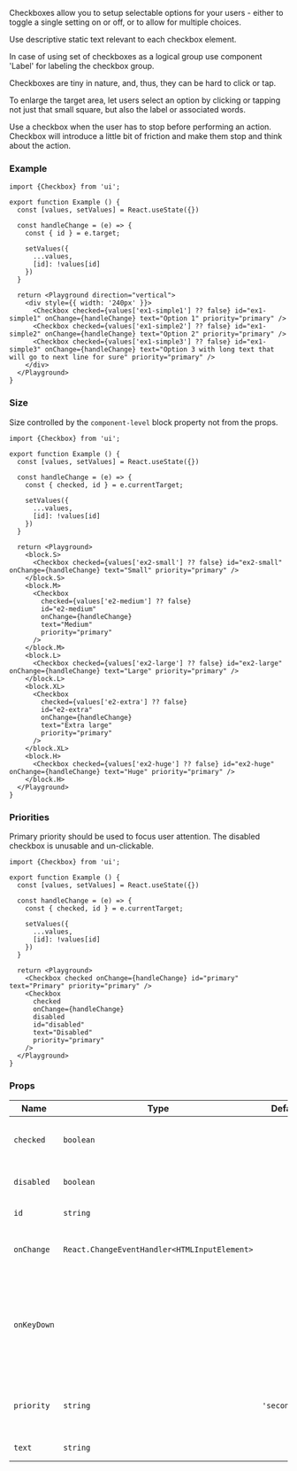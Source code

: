 
Checkboxes allow you to setup selectable options for your users - either to toggle a single setting on or off, or to allow for multiple choices.

Use descriptive static text relevant to each checkbox element.

In case of using set of checkboxes as a logical group use component 'Label' for labeling the checkbox group.

Checkboxes are tiny in nature, and, thus, they can be hard to click or tap.

To enlarge the target area, let users select an option by clicking or tapping not just that small square, but also the label or associated words.

Use a checkbox when the user has to stop before performing an action. Checkbox will introduce a little bit of friction and make them stop and think about the action.

### Example

```tsx playground
import {Checkbox} from 'ui';

export function Example () {
  const [values, setValues] = React.useState({})

  const handleChange = (e) => {
    const { id } = e.target;

    setValues({
      ...values,
      [id]: !values[id]
    })
  }

  return <Playground direction="vertical">
    <div style={{ width: '240px' }}>
      <Checkbox checked={values['ex1-simple1'] ?? false} id="ex1-simple1" onChange={handleChange} text="Option 1" priority="primary" />
      <Checkbox checked={values['ex1-simple2'] ?? false} id="ex1-simple2" onChange={handleChange} text="Option 2" priority="primary" />
      <Checkbox checked={values['ex1-simple3'] ?? false} id="ex1-simple3" onChange={handleChange} text="Option 3 with long text that will go to next line for sure" priority="primary" />
    </div>
  </Playground>
}
```

### Size

Size controlled by the `component-level` block property not from the props.

```tsx playground
import {Checkbox} from 'ui';

export function Example () {
  const [values, setValues] = React.useState({})

  const handleChange = (e) => {
    const { checked, id } = e.currentTarget;

    setValues({
      ...values,
      [id]: !values[id]
    })
  }

  return <Playground>
    <block.S>
      <Checkbox checked={values['ex2-small'] ?? false} id="ex2-small" onChange={handleChange} text="Small" priority="primary" />
    </block.S>
    <block.M>
      <Checkbox
        checked={values['e2-medium'] ?? false}
        id="e2-medium"
        onChange={handleChange}
        text="Medium"
        priority="primary"
      />
    </block.M>
    <block.L>
      <Checkbox checked={values['ex2-large'] ?? false} id="ex2-large" onChange={handleChange} text="Large" priority="primary" />
    </block.L>
    <block.XL>
      <Checkbox
        checked={values['e2-extra'] ?? false}
        id="e2-extra"
        onChange={handleChange}
        text="Extra large"
        priority="primary"
      />
    </block.XL>
    <block.H>
      <Checkbox checked={values['ex2-huge'] ?? false} id="ex2-huge" onChange={handleChange} text="Huge" priority="primary" />
    </block.H>
  </Playground>
}
```

### Priorities

Primary priority should be used to focus user attention. The disabled checkbox is unusable and un-clickable.

```tsx playground
import {Checkbox} from 'ui';

export function Example () {
  const [values, setValues] = React.useState({})

  const handleChange = (e) => {
    const { checked, id } = e.currentTarget;

    setValues({
      ...values,
      [id]: !values[id]
    })
  }

  return <Playground>
    <Checkbox checked onChange={handleChange} id="primary" text="Primary" priority="primary" />
    <Checkbox
      checked
      onChange={handleChange}
      disabled
      id="disabled"
      text="Disabled"
      priority="primary"
    />
  </Playground>
}
```

### Props

| Name        | Type                                         | Default       | Description                                                                  |
| ----------- | -------------------------------------------- | ------------- | ---------------------------------------------------------------------------- |
| `checked`   | `boolean`                                    |               | Whether checkbox is checked or not                                           |
| `disabled`  | `boolean`                                    |               | HTML disabled attribute                                                      |
| `id`        | `string`                                     |               | HTML id attribute                                                            |
| `onChange`  | `React.ChangeEventHandler<HTMLInputElement>` |               | Callback when checkbox is clicked                                            |
| `onKeyDown` |                                              |               | The onKeydown event occurs when the user is pressing a key (on the keyboard) |
| `priority`  | `string`                                     | `'secondary'` | Priority prop to style Checkbox component                                    |
| `text`      | `string`                                     |               | Text component                                                               |
